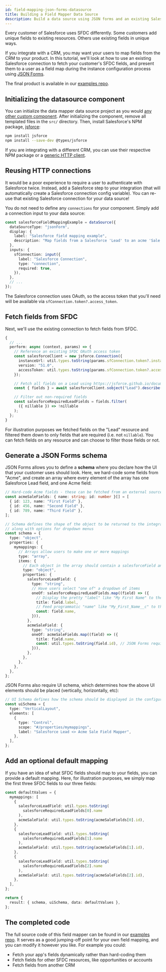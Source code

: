 ```yaml
---
id: field-mapping-json-forms-datasource
title: Building a Field Mapper Data Source
description: Build a data source using JSON forms and an existing Salesforce connection to do field mapping from SFDC to your app
---
```



Every customer of Salesforce uses SFDC differently.
Some customers add unique fields to existing resources.
Others use existing fields in unique ways.

If you integrate with a CRM, you may want your users to map fields from the CRM to your product.
In this tutorial, we'll look at how to use an existing Salesforce connection to fetch your customer's SFDC fields, and present them to a user as a field map during the instance configuration process using [JSON Forms](/docs/composer/builder/custom-components/writing-custom-components.mdx#json-forms-data-sources).

<Screenshot
  filename="quickstarts/field-mapping-json-forms-datasource/end-result.png"
  maxWidth="800px"
  alt="Screenshot of a data mapper in the configuration wizard"
/>

The final product is available in our [examples repo](https://github.com/prismatic-io/examples/blob/main/components/salesforce-field-mapping-example/src/index.ts).

<JsonFormsExampleButton exampleKey="data-mapper-accordion" />

## Initializing the datasource component

You can initialize the data mapper data source project as you would [any other custom component](/docs/composer/builder/custom-components/writing-custom-components.mdx#initializing-a-new-component).
After initializing the component, remove all templated files in the `src/` directory.
Then, install Salesforce's NPM package, [jsforce](https://jsforce.github.io/):

```bash title="Install JSforce and its TypeScript definitions"
npm install jsforce
npm install --save-dev @types/jsforce
```

If you are integrating with a different CRM, you can use their respective NPM package or a [generic HTTP client](/docs/composer/builder/custom-components/writing-custom-components.mdx#using-the-built-in-createclient-http-client).

## Reusing HTTP connections

It would be a poor experience to require a user to authenticate with Salesforce twice.
Instead, add a Salesforce step to your integration (that will automatically create a Salesforce connection config variable).
You can re-use that existing Salesforce connection for your data source!

You do not need to define any `connections` for your component.
Simply add a connection input to your data source:

```typescript title="Reuse the existing Salesforce connection" {8-12}
const salesforceFieldMappingExample = dataSource({
  dataSourceType: "jsonForm",
  display: {
    label: "Salesforce field mapping example",
    description: "Map fields from a Salesforce 'Lead' to an acme 'Sale'",
  },
  inputs: {
    sfConnection: input({
      label: "Salesforce Connection",
      type: "connection",
      required: true,
    }),
  },
  // ...
});
```

The Salesforce connection uses OAuth, so the access token that you'll need will be available via `sfConnection.token?.access_token`.

## Fetch fields from SFDC

Next, we'll use the existing connection to fetch fields from SFDC.

```typescript title="Fetch custom fields on the Lead resource from Salesforce"
{
  // ...
  perform: async (context, params) => {
    // Reference an existing SFDC OAuth access token
    const salesforceClient = new jsforce.Connection({
      instanceUrl: util.types.toString(params.sfConnection.token?.instance_url),
      version: "51.0",
      accessToken: util.types.toString(params.sfConnection.token?.access_token),
    });

    // Fetch all fields on a Lead using https://jsforce.github.io/document/#describe
    const { fields } = await salesforceClient.sobject("Lead").describe();

    // Filter out non-required fields
    const salesforceRequiredLeadFields = fields.filter(
      ({ nillable }) => !nillable
    );
  };
}
```

For illustration purposes we fetched fields on the "Lead" resource and filtered them down to only fields that are required (i.e. not `nillable`).
You can fetch fields on any resource and can choose to filter those fields or not.

## Generate a JSON Forms schema

JSON Forms allows you to define a **schema** where you declare how the UI that your customer uses should look.
Here, we hard-code some fields from "Acme", and create an array where every element of the array has one Salesforce Lead field, and one Acme field:

```typescript title="Create the JSON Form Schema"
// Hard-code Acme fields - these can be fetched from an external source, too
const acmeSaleFields: { name: string; id: number }[] = [
  { id: 123, name: "First Field" },
  { id: 456, name: "Second Field" },
  { id: 789, name: "Third Field" },
];

// Schema defines the shape of the object to be returned to the integration,
// along with options for dropdown menus
const schema = {
  type: "object",
  properties: {
    mymappings: {
      // Arrays allow users to make one or more mappings
      type: "array",
      items: {
        // Each object in the array should contain a salesforceField and an acmeField
        type: "object",
        properties: {
          salesforceLeadField: {
            type: "string",
            // Have users select "one of" a dropdown of items
            oneOf: salesforceRequiredLeadFields.map((field) => ({
              // Display the pretty "label" like "My First Name" to the user
              title: field.label,
              // Feed programmatic "name" like "My_First_Name__c" to the integration
              const: field.name,
            })),
          },
          acmeSaleField: {
            type: "string",
            oneOf: acmeSaleFields.map((field) => ({
              title: field.name,
              const: util.types.toString(field.id), // JSON Forms requires string values
            })),
          },
        },
      },
    },
  },
};
```

JSON Forms also require UI schema, which determines how the above UI elements should be placed (vertically, horizontally, etc):

```typescript title="Define UI Schema"
// UI Schema defines how the schema should be displayed in the configuration wizard
const uiSchema = {
  type: "VerticalLayout",
  elements: [
    {
      type: "Control",
      scope: "#/properties/mymappings",
      label: "Salesforce Lead <> Acme Sale Field Mapper",
    },
  ],
};
```

## Add an optional default mapping

If you have an idea of what SFDC fields should map to your fields, you can provide a default mapping.
Here, for illustration purposes, we simply map the first three SFDC fields to our three fields:

```typescript title="Add an optional default mapping"
const defaultValues = {
  mymappings: [
    {
      salesforceLeadField: util.types.toString(
        salesforceRequiredLeadFields[0].name
      ),
      acmeSaleField: util.types.toString(acmeSaleFields[0].id),
    },
    {
      salesforceLeadField: util.types.toString(
        salesforceRequiredLeadFields[1].name
      ),
      acmeSaleField: util.types.toString(acmeSaleFields[1].id),
    },
    {
      salesforceLeadField: util.types.toString(
        salesforceRequiredLeadFields[2].name
      ),
      acmeSaleField: util.types.toString(acmeSaleFields[2].id),
    },
  ],
};

return {
  result: { schema, uiSchema, data: defaultValues },
};
```

## The completed code

The full source code of this field mapper can be found in our [examples repo](https://github.com/prismatic-io/examples/blob/main/components/salesforce-field-mapping-example/src/index.ts).
It serves as a good jumping-off point for your own field mapping, and you can modify it however you like.
For example you could:

- Fetch your app's fields dynamically rather than hard-coding them
- Fetch fields for other SFDC resources, like opportunities or accounts
- Fetch fields from another CRM
